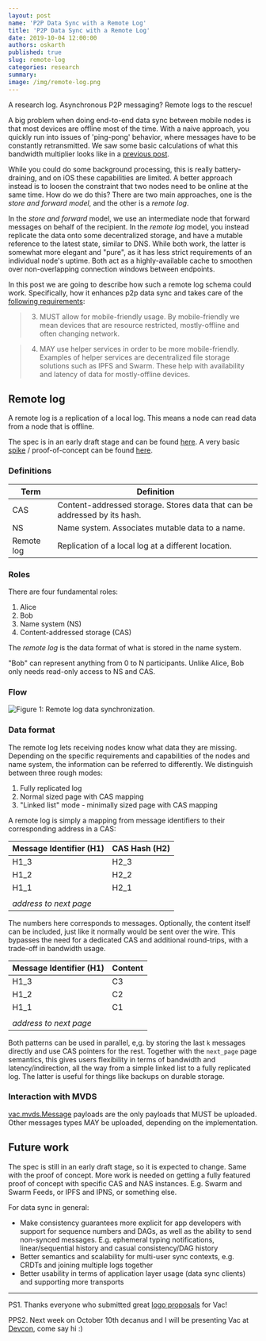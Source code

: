 ```yaml
---
layout: post
name: 'P2P Data Sync with a Remote Log'
title: 'P2P Data Sync with a Remote Log'
date: 2019-10-04 12:00:00
authors: oskarth
published: true
slug: remote-log
categories: research
summary:
image: /img/remote-log.png
---
```


A research log. Asynchronous P2P messaging? Remote logs to the rescue!

<!--truncate-->

A big problem when doing end-to-end data sync between mobile nodes is that most devices are offline most of the time. With a naive approach, you quickly run into issues of 'ping-pong' behavior, where messages have to be constantly retransmitted. We saw some basic calculations of what this bandwidth multiplier looks like in a [previous post](https://vac.dev/p2p-data-sync-for-mobile).

While you could do some background processing, this is really battery-draining, and on iOS these capabilities are limited. A better approach instead is to loosen the constraint that two nodes need to be online at the same time. How do we do this? There are two main approaches, one is the _store and forward model_, and the other is a _remote log_.

In the _store and forward_ model, we use an intermediate node that forward messages on behalf of the recipient. In the _remote log_ model, you instead replicate the data onto some decentralized storage, and have a mutable reference to the latest state, similar to DNS. While both work, the latter is somewhat more elegant and "pure", as it has less strict requirements of an individual node's uptime. Both act as a highly-available cache to smoothen over non-overlapping connection windows between endpoints.

In this post we are going to describe how such a remote log schema could work. Specifically, how it enhances p2p data sync and takes care of the [following requirements](https://vac.dev/p2p-data-sync-for-mobile):

> 3. MUST allow for mobile-friendly usage. By mobile-friendly we mean devices
>    that are resource restricted, mostly-offline and often changing network.

> 4. MAY use helper services in order to be more mobile-friendly. Examples of
>    helper services are decentralized file storage solutions such as IPFS and
>    Swarm. These help with availability and latency of data for mostly-offline
>    devices.

## Remote log

A remote log is a replication of a local log. This means a node can read data from a node that is offline.

The spec is in an early draft stage and can be found [here](https://github.com/vacp2p/specs/pull/16). A very basic [spike](<https://en.wikipedia.org/wiki/Spike_(software_development)>) / proof-of-concept can be found [here](https://github.com/vacp2p/research/tree/master/remote_log).

### Definitions

| Term       | Definition                                                                |
| ---------- | ------------------------------------------------------------------------- |
| CAS        | Content-addressed storage. Stores data that can be addressed by its hash. |
| NS         | Name system. Associates mutable data to a name.                           |
| Remote log | Replication of a local log at a different location.                       |

### Roles

There are four fundamental roles:

1. Alice
2. Bob
3. Name system (NS)
4. Content-addressed storage (CAS)

The _remote log_ is the data format of what is stored in the name system.

"Bob" can represent anything from 0 to N participants. Unlike Alice, Bob only needs read-only access to NS and CAS.

### Flow

![Figure 1: Remote log data synchronization.](/img/remote-log.png)

### Data format

The remote log lets receiving nodes know what data they are missing. Depending on the specific requirements and capabilities of the nodes and name system, the information can be referred to differently. We distinguish between three rough modes:

1. Fully replicated log
2. Normal sized page with CAS mapping
3. "Linked list" mode - minimally sized page with CAS mapping

A remote log is simply a mapping from message identifiers to their corresponding address in a CAS:

| Message Identifier (H1) | CAS Hash (H2) |
| ----------------------- | ------------- |
| H1_3                    | H2_3          |
| H1_2                    | H2_2          |
| H1_1                    | H2_1          |
|                         |               |
| _address to next page_  |

The numbers here corresponds to messages. Optionally, the content itself can be included, just like it normally would be sent over the wire. This bypasses the need for a dedicated CAS and additional round-trips, with a trade-off in bandwidth usage.

| Message Identifier (H1) | Content |
| ----------------------- | ------- |
| H1_3                    | C3      |
| H1_2                    | C2      |
| H1_1                    | C1      |
|                         |         |
| _address to next page_  |

Both patterns can be used in parallel, e,g. by storing the last `k` messages directly and use CAS pointers for the rest. Together with the `next_page` page semantics, this gives users flexibility in terms of bandwidth and latency/indirection, all the way from a simple linked list to a fully replicated log. The latter is useful for things like backups on durable storage.

### Interaction with MVDS

[vac.mvds.Message](https://rfc.vac.dev/spec/2/#payloads) payloads are the only payloads that MUST be uploaded. Other messages types MAY be uploaded, depending on the implementation.

## Future work

The spec is still in an early draft stage, so it is expected to change. Same with the proof of concept. More work is needed on getting a fully featured proof of concept with specific CAS and NAS instances. E.g. Swarm and Swarm Feeds, or IPFS and IPNS, or something else.

For data sync in general:

- Make consistency guarantees more explicit for app developers with support for sequence numbers and DAGs, as well as the ability to send non-synced messages. E.g. ephemeral typing notifications, linear/sequential history and casual consistency/DAG history
- Better semantics and scalability for multi-user sync contexts, e.g. CRDTs and joining multiple logs together
- Better usability in terms of application layer usage (data sync clients) and supporting more transports

---

PS1. Thanks everyone who submitted great [logo proposals](https://explorer.bounties.network/bounty/3389) for Vac!

PPS2. Next week on October 10th decanus and I will be presenting Vac at [Devcon](https://devcon.org/agenda), come say hi :)
